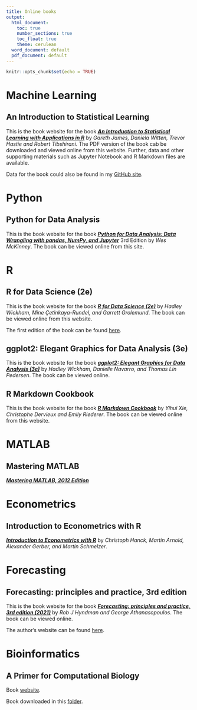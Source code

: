 ```yaml
---
title: Online books
output:
  html_document:
    toc: true
    number_sections: true
    toc_float: true
    theme: cerulean
  word_document: default
  pdf_document: default
---
```


```r
knitr::opts_chunk$set(echo = TRUE)
```


# Machine Learning

## An Introduction to Statistical Learning

This is the book website for the book ***[An Introduction to Statistical Learning with Applications in R](https://www.statlearning.com/)*** by *Gareth James, Daniela Witten, Trevor Hastie and Robert Tibshirani*. The PDF version of the book cab be downloaded and viewed online from this website. Further, data and other supporting materials such as Jupyter Notebook and R Markdown files are available.

Data for the book could also be found in my [GitHub site](https://github.com/stevenkhwun/Online-resources/tree/main/ISLR).



# Python

## Python for Data Analysis

This is the book website for the book ***[Python for Data Analysis: Data Wrangling with pandas, NumPy, and Jupyter](https://wesmckinney.com/book/)*** 3rd Edition by *Wes McKinney*. The book can be viewed online from this site. 



# R

## R for Data Science (2e)

This is the book website for the book ***[R for Data Science (2e)](https://r4ds.hadley.nz/)*** by *Hadley Wickham, Mine Çetinkaya-Rundel, and Garrett Grolemund*. The book can be viewed online from this website.

The first edition of the book can be found [here](https://r4ds.had.co.nz/).

## ggplot2: Elegant Graphics for Data Analysis (3e)

This is the book website for the book ***[ggplot2: Elegant Graphics for Data Analysis (3e)](https://ggplot2-book.org/)*** by *Hadley Wickham, Danielle Navarro, and Thomas Lin Pedersen*. The book can be viewed online.

## R Markdown Cookbook

This is the book website for the book ***[R Markdown Cookbook](https://bookdown.org/yihui/rmarkdown-cookbook/)*** by *Yihui Xie, Christophe Dervieux and Emily Riederer*. The book can be viewed online from this website.

# MATLAB

## Mastering MATLAB

***[Mastering MATLAB, 2012 Edition](http://www.masteringmatlab.com/)***

# Econometrics

## Introduction to Econometrics with R

***[Introduction to Econometrics with R](https://www.econometrics-with-r.org/index.html)*** by *Christoph Hanck, Martin Arnold, Alexander Gerber, and Martin Schmelzer*.


# Forecasting

## Forecasting: principles and practice, 3rd edition

This is the book website for the book ***[Forecasting: principles and practice, 3rd edition (2021)](https://otexts.com/fpp3/)*** by *Rob J Hyndman and George Athanasopoulos*. The book can be viewed online.

The author's website can be found [here](https://robjhyndman.com/).

# Bioinformatics

## A Primer for Computational Biology

Book [website](https://open.oregonstate.education/computationalbiology/).

Book downloaded in this [folder](C:/Library/Bioinfo/O'Neil_APFCB).
